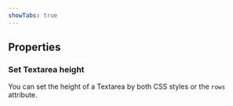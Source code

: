 ```yaml
---
showTabs: true
---
```



## Properties

<DocTable props={textareaProperties} />

### Set Textarea height

You can set the height of a Textarea by both CSS styles or the `rows` attribute.
